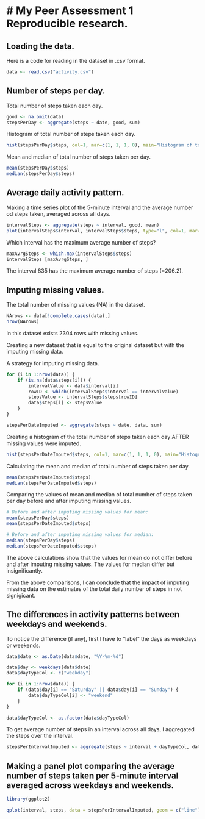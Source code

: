 # My Peer Assessment 1 Reproducible research.
===================================================================
## Loading the data.

Here is a code for reading in the dataset in .csv format.
``` r
data <- read.csv("activity.csv")
```

## Number of steps per day.

Total number of steps taken each day.
``` r
good <- na.omit(data)
stepsPerDay <- aggregate(steps ~ date, good, sum)
```
Histogram of total number of steps taken each day.
``` r
hist(stepsPerDay$steps, col=1, mar=c(1, 1, 1, 0), main="Histogram of total number of steps taken each day", xlab="Total number of steps in a day")
```


Mean and median of total number of steps taken per day.
``` r
mean(stepsPerDay$steps)
median(stepsPerDay$steps)
```

## Average daily activity pattern.

Making a time series plot of the 5-minute interval and the average number od steps taken, averaged across all days.
``` r
intervalSteps <- aggregate(steps ~ interval, good, mean)
plot(intervalSteps$interval, intervalSteps$steps, type="l", col=1, mar=c(1, 1, 1, 0), main="Average number of steps taken, averaged across all days", xlab="5-minute interval", ylab="Average number of steps")
```

Which interval has the maximum average number of steps?
``` r
maxAvrgSteps <- which.max(intervalSteps$steps)
intervalSteps [maxAvrgSteps, ]
```
The interval 835 has the maximum average number of steps (=206.2). 

## Imputing missing values.

The total number of missing values (NA) in the dataset.
``` r
NArows <- data[!complete.cases(data),]
nrow(NArows)
```
In this dataset exists 2304 rows with missing values.



Creating a new dataset that is equal to the original dataset but with the imputing missing data.

A strategy for imputing missing data.
``` r
for (i in 1:nrow(data)) {
    if (is.na(data$steps[i])) {
        intervalValue <- data$interval[i]
        rowID <- which(intervalSteps$interval == intervalValue)
        stepsValue <- intervalSteps$steps[rowID]
        data$steps[i] <- stepsValue
    }
}

stepsPerDateImputed <- aggregate(steps ~ date, data, sum)
```


Creating a histogram of the total number of steps taken each day AFTER missing values were imputed.
``` r
hist(stepsPerDateImputed$steps, col=1, mar=c(1, 1, 1, 0), main="Histogram of total number of steps per day with imputed missing values", xlab="Total number of steps per day")
```

Calculating the mean and median of total number of steps taken per day. 
``` r
mean(stepsPerDateImputed$steps)
median(stepsPerDateImputed$steps)
```

Comparing the values of mean and median of total number of steps taken per day before and after imputing missing values.
``` r
# Before and after imputing missing values for mean: 
mean(stepsPerDay$steps)
mean(stepsPerDateImputed$steps) 

# Before and after imputing missing values for median:
median(stepsPerDay$steps)
median(stepsPerDateImputed$steps)
``` 

The above calculations show that the values for mean do not differ before and after imputing missing values.
The values for median differ but insignificantly.

From the above comparisons, I can conclude that the impact of imputing missing data on the estimates of the total daily number of steps in not signigicant. 

## The differences in activity patterns between weekdays and weekends.

To notice the difference (if any), first I have to "label" the days as weekdays or weekends.
``` r
data$date <- as.Date(data$date, "%Y-%m-%d")

data$day <- weekdays(data$date)
data$dayTypeCol <- c("weekday")

for (i in 1:nrow(data)) {
    if (data$day[i] == "Saturday" || data$day[i] == "Sunday") {
        data$dayTypeCol[i] <- "weekend"
    }
}

data$dayTypeCol <- as.factor(data$dayTypeCol)
```

To get average number of steps in an interval across all days, I aggregated the steps over the interval.
``` r
stepsPerIntervalImputed <- aggregate(steps ~ interval + dayTypeCol, data, mean)
```

## Making a panel plot comparing the average number of steps taken per 5-minute interval averaged across weekdays and weekends.
``` r
library(ggplot2)

qplot(interval, steps, data = stepsPerIntervalImputed, geom = c("line"), xlab = "Interval", ylab = "Number of steps", main = "") + facet_wrap(~ dayTypeCol, ncol=1)
```

